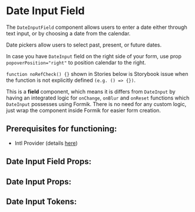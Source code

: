 

# Date Input Field

The `DateInputField` component allows users to enter a date either through text input, or by choosing a date from the calendar.

Date pickers allow users to select past, present, or future dates.

In case you have `DateInput` field on the right side of your form, use prop `popoverPosition="right"` to position calendar to the right.

`function noRefCheck() {}` shown in Stories below is Storybook issue when the function is not explicitly defined `(e.g. () => {})`.

This is a **field** component, which means it is differs from `DateInput` by having an integrated logic for `onChange`, `onBlur` and `onReset`
functions which `DateInput` possesses using Formik. There is no need for any custom logic, just wrap the component inside Formik for easier form creation.

## **Prerequisites for functioning**:
 - Intl Provider (details [here](/docs/component-library-intl-intl--basic))

<Stories includePrimary={true} />

## Date Input Field Props:

<ArgsTable of={DateInputField} />

## Date Input Props:

<ArgsTable of={DateInput} />

## Date Input Tokens:
<ThemeTokens component="DateInput"/>
